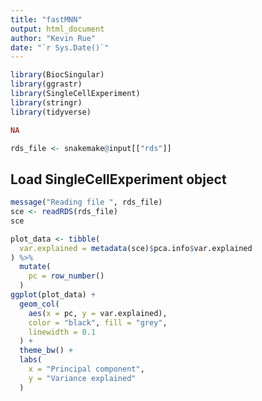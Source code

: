 ```yaml
---
title: "fastMNN"
output: html_document
author: "Kevin Rue"
date: "`r Sys.Date()`"
---
```


```r
library(BiocSingular)
library(ggrastr)
library(SingleCellExperiment)
library(stringr)
library(tidyverse)
```

```r
NA
```

```r
rds_file <- snakemake@input[["rds"]]
```

## Load SingleCellExperiment object

```r
message("Reading file ", rds_file)
sce <- readRDS(rds_file)
sce
```

```r
plot_data <- tibble(
  var.explained = metadata(sce)$pca.info$var.explained
) %>%
  mutate(
    pc = row_number()
  )
ggplot(plot_data) +
  geom_col(
    aes(x = pc, y = var.explained),
    color = "black", fill = "grey",
    linewidth = 0.1
  ) +
  theme_bw() +
  labs(
    x = "Principal component",
    y = "Variance explained"
  )
```